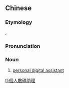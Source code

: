 {{also|个人数码助理}}
==Chinese==
{{zh-forms|s=个人数码助理|type=222}}

===Etymology===
{{calque|zh|en|personal digital assistant}}.

===Pronunciation===
{{zh-pron
|m=gèrén shùmǎ zhùlǐ
|c=go3 jan4 sou3 maa5 zo6 lei5
|cat=n
}}

===Noun===
{{zh-noun}}

# [[personal digital assistant]]

[[tl:個人數碼助理]]